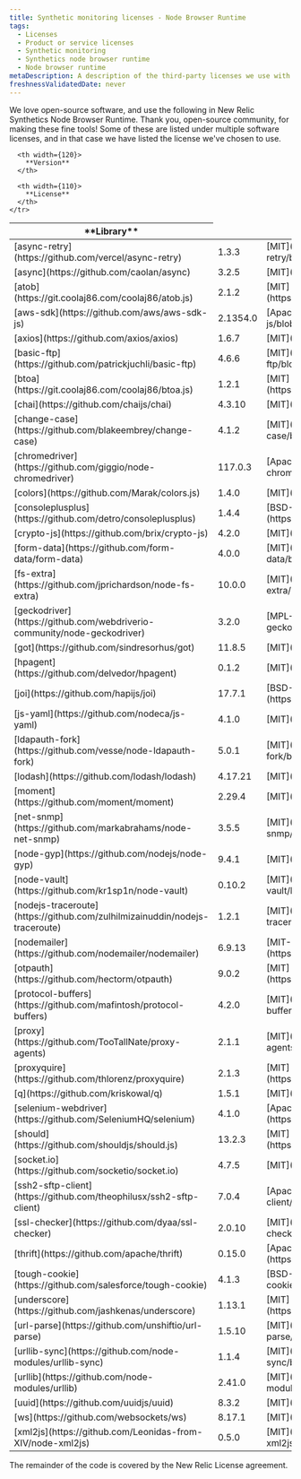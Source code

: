 ```yaml
---
title: Synthetic monitoring licenses - Node Browser Runtime
tags:
  - Licenses
  - Product or service licenses
  - Synthetic monitoring
  - Synthetics node browser runtime
  - Node browser runtime
metaDescription: A description of the third-party licenses we use with the Synthetics node browser runtime image.
freshnessValidatedDate: never
---
```


We love open-source software, and use the following in New Relic Synthetics Node Browser Runtime. Thank you, open-source community, for making these fine tools! Some of these are listed under multiple software licenses, and in that case we have listed the license we've chosen to use.

<table>
  <thead>
    <tr>
      <th width={250}>
        **Library**
      </th>

      <th width={120}>
        **Version**
      </th>

      <th width={110}>
        **License**
      </th>
    </tr>
  </thead>

  <tbody>
    <tr>
      <td>
        [async-retry](https://github.com/vercel/async-retry)
      </td>
      <td>
        1.3.3
      </td>
      <td>
        [MIT](https://github.com/vercel/async-retry/blob/v1.3.3/LICENSE.md)
      </td>
    </tr>
    <tr>
      <td>
        [async](https://github.com/caolan/async)
      </td>
      <td>
        3.2.5
      </td>
      <td>
        [MIT](https://github.com/caolan/async/blob/v3.2.5/LICENSE)
      </td>
    </tr>
    <tr>
      <td>
        [atob](https://git.coolaj86.com/coolaj86/atob.js)
      </td>
      <td>
        2.1.2
      </td>
      <td>
        [MIT](https://git.coolaj86.com/coolaj86/atob.js/src/tag/v2.1.2/LICENSE)
      </td>
    </tr>
    <tr>
      <td>
        [aws-sdk](https://github.com/aws/aws-sdk-js)
      </td>
      <td>
        2.1354.0
      </td>
      <td>
        [Apache-2.0](https://github.com/aws/aws-sdk-js/blob/v2.1354.0/LICENSE.txt)
      </td>
    </tr>
    <tr>
      <td>
        [axios](https://github.com/axios/axios)
      </td>
      <td>
        1.6.7
      </td>
      <td>
        [MIT](https://github.com/axios/axios/blob/v1.6.7/LICENSE)
      </td>
    </tr>
    <tr>
      <td>
        [basic-ftp](https://github.com/patrickjuchli/basic-ftp)
      </td>
      <td>
        4.6.6
      </td>
      <td>
        [MIT](https://github.com/patrickjuchli/basic-ftp/blob/v4.6.6/LICENSE.txt)
      </td>
    </tr>
    <tr>
      <td>
        [btoa](https://git.coolaj86.com/coolaj86/btoa.js)
      </td>
      <td>
        1.2.1
      </td>
      <td>
        [MIT](https://git.coolaj86.com/coolaj86/btoa.js/src/tag/v1.2.1/LICENSE)
      </td>
    </tr>
    <tr>
      <td>
        [chai](https://github.com/chaijs/chai)
      </td>
      <td>
        4.3.10
      </td>
      <td>
        [MIT](https://github.com/chaijs/chai/blob/v4.3.10/LICENSE)
      </td>
    </tr>
    <tr>
      <td>
        [change-case](https://github.com/blakeembrey/change-case)
      </td>
      <td>
        4.1.2
      </td>
      <td>
        [MIT](https://github.com/blakeembrey/change-case/blob/v4.1.2/LICENSE)
      </td>
    </tr>
    <tr>
      <td>
        [chromedriver](https://github.com/giggio/node-chromedriver)
      </td>
      <td>
        117.0.3
      </td>
      <td>
        [Apache-2.0](https://github.com/giggio/node-chromedriver/blob/v117.0.3/LICENSE.txt)
      </td>
    </tr>
    <tr>
      <td>
        [colors](https://github.com/Marak/colors.js)
      </td>
      <td>
        1.4.0
      </td>
      <td>
        [MIT](https://github.com/Marak/colors.js/blob/v1.4.0/LICENSE)
      </td>
    </tr>
    <tr>
      <td>
        [consoleplusplus](https://github.com/detro/consoleplusplus)
      </td>
      <td>
        1.4.4
      </td>
      <td>
        [BSD-3-Clause](https://github.com/detro/consoleplusplus/blob/v1.4.4/LICENSE)
      </td>
    </tr>
    <tr>
      <td>
        [crypto-js](https://github.com/brix/crypto-js)
      </td>
      <td>
        4.2.0
      </td>
      <td>
        [MIT](https://github.com/brix/crypto-js/blob/v4.2.0/LICENSE)
      </td>
    </tr>
    <tr>
      <td>
        [form-data](https://github.com/form-data/form-data)
      </td>
      <td>
        4.0.0
      </td>
      <td>
        [MIT](https://github.com/form-data/form-data/blob/v4.0.0/License)
      </td>
    </tr>
    <tr>
      <td>
        [fs-extra](https://github.com/jprichardson/node-fs-extra)
      </td>
      <td>
        10.0.0
      </td>
      <td>
        [MIT](https://github.com/jprichardson/node-fs-extra/blob/v10.0.0/LICENSE)
      </td>
    </tr>
    <tr>
      <td>
        [geckodriver](https://github.com/webdriverio-community/node-geckodriver)
      </td>
      <td>
        3.2.0
      </td>
      <td>
        [MPL-2.0](https://github.com/webdriverio-community/node-geckodriver/blob/v3.2.0/LICENSE)
      </td>
    </tr>
    <tr>
      <td>
        [got](https://github.com/sindresorhus/got)
      </td>
      <td>
        11.8.5
      </td>
      <td>
        [MIT](https://github.com/sindresorhus/got/blob/v11.8.5/license)
      </td>
    </tr>
    <tr>
      <td>
        [hpagent](https://github.com/delvedor/hpagent)
      </td>
      <td>
        0.1.2
      </td>
      <td>
        [MIT](https://github.com/delvedor/hpagent/blob/v0.1.2/LICENSE)
      </td>
    </tr>
    <tr>
      <td>
        [joi](https://github.com/hapijs/joi)
      </td>
      <td>
        17.7.1
      </td>
      <td>
        [BSD-3-Clause](https://github.com/hapijs/joi/blob/v17.7.1/LICENSE.md)
      </td>
    </tr>
    <tr>
      <td>
        [js-yaml](https://github.com/nodeca/js-yaml)
      </td>
      <td>
        4.1.0
      </td>
      <td>
        [MIT](https://github.com/nodeca/js-yaml/blob/v4.1.0/LICENSE)
      </td>
    </tr>
    <tr>
      <td>
        [ldapauth-fork](https://github.com/vesse/node-ldapauth-fork)
      </td>
      <td>
        5.0.1
      </td>
      <td>
        [MIT](https://github.com/vesse/node-ldapauth-fork/blob/v5.0.1/LICENSE)
      </td>
    </tr>
    <tr>
      <td>
        [lodash](https://github.com/lodash/lodash)
      </td>
      <td>
        4.17.21
      </td>
      <td>
        [MIT](https://github.com/lodash/lodash/blob/v4.17.21/LICENSE)
      </td>
    </tr>
    <tr>
      <td>
        [moment](https://github.com/moment/moment)
      </td>
      <td>
        2.29.4
      </td>
      <td>
        [MIT](https://github.com/moment/moment/blob/v2.29.4/LICENSE)
      </td>
    </tr>
    <tr>
      <td>
        [net-snmp](https://github.com/markabrahams/node-net-snmp)
      </td>
      <td>
        3.5.5
      </td>
      <td>
        [MIT](https://github.com/markabrahams/node-net-snmp/blob/v3.5.5/README.md)
      </td>
    </tr>
    <tr>
      <td>
        [node-gyp](https://github.com/nodejs/node-gyp)
      </td>
      <td>
        9.4.1
      </td>
      <td>
        [MIT](https://github.com/nodejs/node-gyp/blob/v9.4.1/LICENSE)
      </td>
    </tr>
    <tr>
      <td>
        [node-vault](https://github.com/kr1sp1n/node-vault)
      </td>
      <td>
        0.10.2
      </td>
      <td>
        [MIT](https://github.com/kr1sp1n/node-vault/blob/v0.10.2/LICENSE)
      </td>
    </tr>
    <tr>
      <td>
        [nodejs-traceroute](https://github.com/zulhilmizainuddin/nodejs-traceroute)
      </td>
      <td>
        1.2.1
      </td>
      <td>
        [MIT](https://github.com/zulhilmizainuddin/nodejs-traceroute/blob/v1.2.1/LICENSE)
      </td>
    </tr>
    <tr>
      <td>
        [nodemailer](https://github.com/nodemailer/nodemailer)
      </td>
      <td>
        6.9.13
      </td>
      <td>
        [MIT-0](https://github.com/nodemailer/nodemailer/blob/v6.9.13/LICENSE)
      </td>
    </tr>
    <tr>
      <td>
        [otpauth](https://github.com/hectorm/otpauth)
      </td>
      <td>
        9.0.2
      </td>
      <td>
        [MIT](https://github.com/hectorm/otpauth/blob/v9.0.2/LICENSE.md)
      </td>
    </tr>
    <tr>
      <td>
        [protocol-buffers](https://github.com/mafintosh/protocol-buffers)
      </td>
      <td>
        4.2.0
      </td>
      <td>
        [MIT](https://github.com/mafintosh/protocol-buffers/blob/v4.2.0/LICENSE)
      </td>
    </tr>
    <tr>
      <td>
        [proxy](https://github.com/TooTallNate/proxy-agents)
      </td>
      <td>
        2.1.1
      </td>
      <td>
        [MIT](https://github.com/TooTallNate/proxy-agents/blob/v2.1.1/README.md)
      </td>
    </tr>
    <tr>
      <td>
        [proxyquire](https://github.com/thlorenz/proxyquire)
      </td>
      <td>
        2.1.3
      </td>
      <td>
        [MIT](https://github.com/thlorenz/proxyquire/blob/v2.1.3/LICENSE)
      </td>
    </tr>
    <tr>
      <td>
        [q](https://github.com/kriskowal/q)
      </td>
      <td>
        1.5.1
      </td>
      <td>
        [MIT](https://github.com/kriskowal/q/blob/v1.5.1/LICENSE)
      </td>
    </tr>
    <tr>
      <td>
        [selenium-webdriver](https://github.com/SeleniumHQ/selenium)
      </td>
      <td>
        4.1.0
      </td>
      <td>
        [Apache-2.0](https://github.com/SeleniumHQ/selenium/blob/v4.1.0/LICENSE)
      </td>
    </tr>
    <tr>
      <td>
        [should](https://github.com/shouldjs/should.js)
      </td>
      <td>
        13.2.3
      </td>
      <td>
        [MIT](https://github.com/shouldjs/should.js/blob/v13.2.3/LICENSE)
      </td>
    </tr>
    <tr>
      <td>
        [socket.io](https://github.com/socketio/socket.io)
      </td>
      <td>
        4.7.5
      </td>
      <td>
        [MIT](https://github.com/socketio/socket.io/blob/v4.7.5/LICENSE)
      </td>
    </tr>
    <tr>
      <td>
        [ssh2-sftp-client](https://github.com/theophilusx/ssh2-sftp-client)
      </td>
      <td>
        7.0.4
      </td>
      <td>
        [Apache-2.0](https://github.com/theophilusx/ssh2-sftp-client/blob/v7.0.4/LICENSE)
      </td>
    </tr>
    <tr>
      <td>
        [ssl-checker](https://github.com/dyaa/ssl-checker)
      </td>
      <td>
        2.0.10
      </td>
      <td>
        [MIT](https://github.com/dyaa/ssl-checker/blob/v2.0.10/LICENSE)
      </td>
    </tr>
    <tr>
      <td>
        [thrift](https://github.com/apache/thrift)
      </td>
      <td>
        0.15.0
      </td>
      <td>
        [Apache-2.0](https://github.com/apache/thrift/blob/v0.15.0/LICENSE)
      </td>
    </tr>
    <tr>
      <td>
        [tough-cookie](https://github.com/salesforce/tough-cookie)
      </td>
      <td>
        4.1.3
      </td>
      <td>
        [BSD-3-Clause](https://github.com/salesforce/tough-cookie/blob/v4.1.3/LICENSE)
      </td>
    </tr>
    <tr>
      <td>
        [underscore](https://github.com/jashkenas/underscore)
      </td>
      <td>
        1.13.1
      </td>
      <td>
        [MIT](https://github.com/jashkenas/underscore/blob/v1.13.1/LICENSE)
      </td>
    </tr>
    <tr>
      <td>
        [url-parse](https://github.com/unshiftio/url-parse)
      </td>
      <td>
        1.5.10
      </td>
      <td>
        [MIT](https://github.com/unshiftio/url-parse/blob/v1.5.10/LICENSE)
      </td>
    </tr>
    <tr>
      <td>
        [urllib-sync](https://github.com/node-modules/urllib-sync)
      </td>
      <td>
        1.1.4
      </td>
      <td>
        [MIT](https://github.com/node-modules/urllib-sync/blob/v1.1.4/README.md)
      </td>
    </tr>
    <tr>
      <td>
        [urllib](https://github.com/node-modules/urllib)
      </td>
      <td>
        2.41.0
      </td>
      <td>
        [MIT](https://github.com/node-modules/urllib/blob/v2.41.0/LICENSE)
      </td>
    </tr>
    <tr>
      <td>
        [uuid](https://github.com/uuidjs/uuid)
      </td>
      <td>
        8.3.2
      </td>
      <td>
        [MIT](https://github.com/uuidjs/uuid/blob/v8.3.2/LICENSE.md)
      </td>
    </tr>
    <tr>
      <td>
        [ws](https://github.com/websockets/ws)
      </td>
      <td>
        8.17.1
      </td>
      <td>
        [MIT](https://github.com/websockets/ws/blob/v8.17.1/LICENSE)
      </td>
    </tr>
    <tr>
      <td>
        [xml2js](https://github.com/Leonidas-from-XIV/node-xml2js)
      </td>
      <td>
        0.5.0
      </td>
      <td>
        [MIT](https://github.com/Leonidas-from-XIV/node-xml2js/blob/v0.5.0/LICENSE)
      </td>
    </tr>

  </tbody>
</table>

The remainder of the code is covered by the New Relic License agreement.
